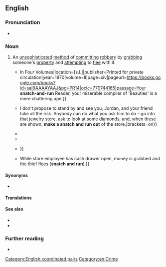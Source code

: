 ==English==
{{was wotd|2019|January|17}}

===Pronunciation===
* {{a|RP|GA}} {{IPA|/ˈsnætʃ ən ˈɹʌn/|lang=en}}

===Noun===
{{en-noun|-}}

# {{lb|en|often|attributively|or|figuratively}} An [[unsophisticated]] [[method]] of [[commit]]ting [[robbery]] by [[grab#Verb|grabbing]] someone's [[property]] and [[attempt#Verb|attempting]] to [[flee]] with it.
#* {{quote-book|author=Alexander B[alloch] Grosart|authorlink=Alexander Balloch Grosart|chapter=Essay Critical and Elucidatory on the Poetry of Lord Brooke|editor=Alexander B. Grosart|title=The Works in Verse and Prose Complete of the Right Honourable [[w:Fulke Greville, 1st Baron Brooke|Fulke Greville, Lord Brooke]]: {{...|For the First Time Collected and Edited: With Memoria-Introduction: Essay, Critical and Elucidatory: And Notes and Facsimiles.}} In Four Volumes|location=[s.l.]|publisher=Printed for private circulation|year=1870|volume=II|page=xiv|pageurl=https://books.google.com/books?id=saI9AAAAYAAJ&pg=PR14|oclc=770744165|passage=Your '''snatch-and-run''' Reader, your miserable compiler of 'Beauties' is a mere chattering ape.}}
#* {{quote-book|author=Langdon W. Moore|chapter=Once More in New York|title=Langdon W. Moore. His Own Story of His Eventful Life|location=Boston, Mass.|publisher=Langdon W. Moore|year=1893|page=513|pageurl=https://archive.org/stream/cu31924024867461#page/n524/mode/1up|oclc=21029492|passage={{...}} I don't propose to stand by and see you, Jordan, and your friend take all the risk. Anybody can do what you ask him to do&nbsp;– go into that jewelry store, ask to look at some diamonds, and, when these are shown, '''make a snatch and run out''' of the store.|brackets=on}}
#* {{quote-journal|journal=Proceedings of the Casualty Actuarial Society|location=New York, N.Y.|publisher={{w|Casualty Actuarial Society}}|date=17 November 1922|volume=9|issue=19|oclc=223140979|passage=[I]t was doubtful if even the 50% discount that has prevailed for several years could be continued in view of the increasing number of so-called “'''snatch and run'''” losses on grade floor premises—few, if any, of which are prevented by burglar alarm systems.}}
#* {{quote-book|author=John C. Weaver|authorlink=John C. Weaver (historian)|chapter=The Enduring Circumstances of Violence and Theft|title=Crimes, Constables, and Courts: Order and Transgression in a Canadian City, 1816–1970|location=Montreal, Que.; Kingston, Ont.|publisher={{w|McGill-Queen's University Press}}|year=1995|page=242|pageurl=https://books.google.com/books?id=Yoz_2oMu12IC&pg=PA242|isbn=978-0-7735-1275-7|passage=One commonplace theft was the '''snatch-and-run''' perpetrated around the central business area by boys or young men. They stole newspapers, boots, pants, coats, shirts, and caps. The shops of the era were cluttered with goods and many had outdoor displays and items hanging from doorways.}}
#* {{quote-journal|journal=Peacekeeping & International Relations|location=Toronto, Ont.|publisher=[[w:Canadian International Council|Canadian Institute of Strategic Studies]]|year=1996|page=9|column=1|issn=0381-4874|oclc=184866146|passage=A fine example of this type of situation can be drawn from the US experience in Somalia were locals had perfected the "'''snatch and run'''." Crowds of up to 300 thieves would swarm military vehicles, slowed by strategically placed roadblocks, and snatch both personal gear and weapons {{...}}}}
#* {{quote-book|author=Kären Matison Hess|author2=Christine Hess Orthmann|author3=Henry Lim Cho|chapter=Crime in the United States: Offenses, Offenders, Victims|title=Introduction to Law Enforcement and Criminal Justice|edition=10th|location=Clifton Park, N.Y.|publisher=[[w:Cengage|Delmar/Cengage Learning]]|year=2012|section=section I (The Evolution of Law Enforcement and Criminal Justice), table 3.4 (Forms of Taking and Types of Theft)|page=86|pageurl=https://books.google.com/books?id=aCGtxnozpqkC&pg=PA86|isbn=978-1-111-13890-5|passage=Till tap {{...}} While store employee has cash drawer open, money is grabbed and the thief flees ('''snatch and run''').}}

====Synonyms====
* {{l|en|snatch and grab}}

====Translations====
{{trans-top|method of committing robbery by grabbing someone's property and attempting to flee with it}}
{{trans-mid}}
{{trans-bottom}}

====See also====
* {{l|en|hit and run}}
* {{l|en|smash and grab}}

===Further reading===
* {{pedia|robbery}}

[[Category:English coordinated pairs]]
[[Category:en:Crime]]